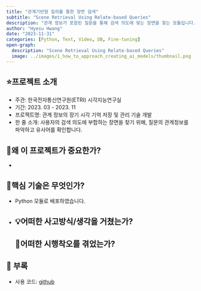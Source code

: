 ```yaml
---
title: "관계기반형 질의를 통한 장면 검색"
subtitle: "Scene Retrieval Using Relate-based Queries"
description: "관계 정보가 포함된 질문을 통해 검색 의도에 맞는 장면을 찾는 모듈입니다."
author: "Hyesu Hwang"
date: "2023-11-31"
categories: [Python, Text, Video, DB, Fine-tuning]
open-graph:
  description: "Scene Retrieval Using Relate-based Queries"
  image: ../images/1_how_to_approach_creating_ai_models/thumbnail.png
---
```


## ⭐프로젝트 소개

- 주관: 한국전자통신연구원(ETRI) 시각지능연구실
- 기간: 2023. 03 - 2023. 11
- 프로젝트명: 관계 정보의 장기 시각 기억 저장 및 관리 기술 개발
- 한 줄 소개: 사용자의 검색 의도에 부합하는 장면을 찾기 위해, 질문의 관계정보를 파악하고 유사어를 확인합니다.

## 💎왜 이 프로젝트가 중요한가?

- 


## 🔎핵심 기술은 무엇인가?

- Python 모듈로 배포하였습니다.
- 
## 💡어떠한 사고방식/생각을 거쳤는가?
## 🌄어떠한 시행착오를 겪었는가?

## 🧶 부록

- 사용 코드: [github]()